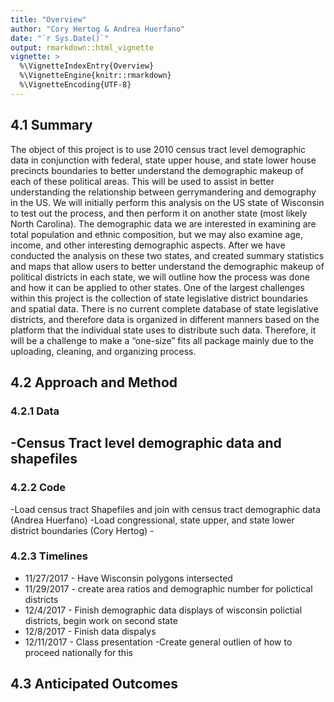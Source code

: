 ```yaml
---
title: "Overview"
author: "Cory Hertog & Andrea Huerfano"
date: "`r Sys.Date()`"
output: rmarkdown::html_vignette
vignette: >
  %\VignetteIndexEntry{Overview}
  %\VignetteEngine{knitr::rmarkdown}
  %\VignetteEncoding{UTF-8}
---
```


## 4.1 Summary
The object of this project is to use 2010 census tract level demographic data in conjunction with federal, state upper house, and state lower house precincts boundaries to better understand the demographic makeup of each of these political areas. This will be used to assist in better understanding the relationship between gerrymandering and demography in the US.  We will initially perform this analysis on the US state of Wisconsin to test out the process, and then perform it on another state (most likely North Carolina).  The demographic data we are interested in examining are total population and ethnic composition, but we may also examine age, income, and other interesting demographic aspects. After we have conducted the analysis on these two states, and created summary statistics and maps that allow users to better understand the demographic makeup of political districts in each state, we will outline how the process was done and how it can be applied to other states.  One of the largest challenges within this project is the collection of state legislative district boundaries and spatial data. There is no current complete database of state legislative districts, and therefore data is organized in different manners based on the platform that the individual state uses to distribute such data. Therefore, it will be a challenge to make a “one-size” fits all package mainly due to the uploading, cleaning, and organizing process.

## 4.2 Approach and Method


### 4.2.1 Data
-Census Tract level demographic data and shapefiles
-

### 4.2.2 Code
-Load census tract Shapefiles and join with census tract demographic data (Andrea Huerfano)
-Load congressional, state upper, and state lower district boundaries (Cory Hertog)
-

### 4.2.3  Timelines
- 11/27/2017 - Have Wisconsin polygons intersected
- 11/29/2017 - create area ratios and demographic number for polictical districts
- 12/4/2017 - Finish demographic data displays of wisconsin polictial districts, begin work on second state
- 12/8/2017 - Finish data dispalys
- 12/11/2017 - Class presentation
-Create general outlien of how to proceed nationally for  this


## 4.3 Anticipated Outcomes

